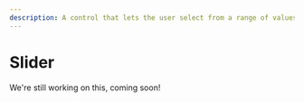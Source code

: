 ---
description: A control that lets the user select from a range of values by moving a Thumb control along a track.
---

# Slider

We're still working on this, coming soon!